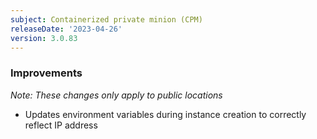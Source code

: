```yaml
---
subject: Containerized private minion (CPM)
releaseDate: '2023-04-26'
version: 3.0.83
---
```


### Improvements

_Note: These changes only apply to public locations_

* Updates environment variables during instance creation to correctly reflect IP address
